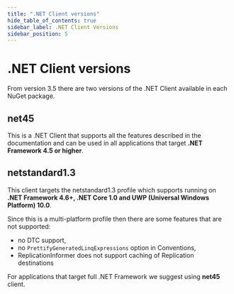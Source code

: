 ```yaml
---
title: ".NET Client versions"
hide_table_of_contents: true
sidebar_label: .NET Client Versions
sidebar_position: 5
---
```





# .NET Client versions
<LanguageSwitcher supportedLanguages={supportedLanguages} />
<LanguageContent language="csharp">


From version 3.5 there are two versions of the .NET Client available in each NuGet package.

## net45

This is a .NET Client that supports all the features described in the documentation and can be used in all applications that target **.NET Framework 4.5 or higher**.

## netstandard1.3

This client targets the netstandard1.3 profile which supports running on **.NET Framework 4.6+, .NET Core 1.0 and UWP (Universal Windows Platform) 10.0**.

Since this is a multi-platform profile then there are some features that are not supported:

- no DTC support,
- no `PrettifyGeneratedLinqExpressions` option in Conventions,
- ReplicationInformer does not support caching of Replication destinations

<Admonition type="info" title="Recommendation" id="recommendation" href="#recommendation">

For applications that target full .NET Framework we suggest using **net45** client.

</Admonition>
</LanguageContent>

<!---

-->